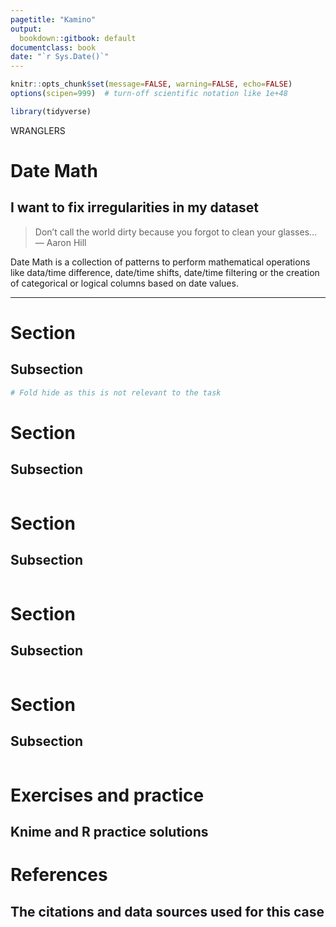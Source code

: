 ```yaml
---
pagetitle: "Kamino"
output:
  bookdown::gitbook: default
documentclass: book
date: "`r Sys.Date()`"
---
```


```r
knitr::opts_chunk$set(message=FALSE, warning=FALSE, echo=FALSE)
options(scipen=999)  # turn-off scientific notation like 1e+48

library(tidyverse)


```

WRANGLERS  


# Date Math
## I want to fix irregularities in my dataset

> Don't call the world dirty because you forgot to clean your glasses...\
--- Aaron Hill\

Date Math is a collection of patterns to perform mathematical operations like data/time difference, date/time shifts, date/time filtering or the creation of categorical or logical columns based on date values.

***

# Section
## Subsection

```r

# Fold hide as this is not relevant to the task


```


# Section
## Subsection


```r



```


# Section
## Subsection


```r



```



# Section
## Subsection


```r



```



# Section
## Subsection


```r



```


# Exercises and practice
## Knime and R practice solutions



# References
## The citations and data sources used for this case
